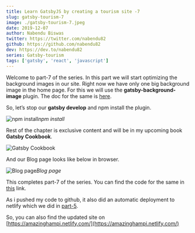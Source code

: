 ```yaml
---
title: Learn GatsbyJS by creating a tourism site -7
slug: gatsby-tourism-7
image: ./gatsby-tourism-7.jpeg
date: 2019-12-07
author: Nabendu Biswas
twitter: https://twitter.com/nabendu82
github: https://github.com/nabendu82
dev: https://dev.to/nabendu82
series: Gatsby-tourism
tags: ['gatsby', 'react', 'javascript']
---
```


Welcome to part-7 of the series. In this part we will start optimizing the background images in our site. Right now we have only one big background image in the home page. For this we will use the **gatsby-background-image** plugin. The doc for the same is [here](https://www.gatsbyjs.org/packages/gatsby-background-image/).

So, let’s stop our **gatsby develop** and npm install the plugin.

![npm install](https://ik.imagekit.io/thewebdev/GatsbyTourism/7/1_bF7_KHAQx.png)*npm install*

Rest of the chapter is exclusive content and will be in my upcoming book **Gatsby Cookbook**.

<div className={styles.image__small}>

![Gatsby Cookbook](https://res.cloudinary.com/dxkxvfo2o/image/upload/v1589892514/Gatsby_rnjo2t.png)

</div>

And our Blog page looks like below in browser.

![Blog page](https://ik.imagekit.io/thewebdev/GatsbyTourism/7/14_LKyixj1mAO.png)*Blog page*

This completes part-7 of the series. You can find the code for the same in [this](https://github.com/nabendu82/gatsbyTourism) link.

As i pushed my code to github, it also did an automatic deployment to netlify which we did in [part-5](https://dev.to/nabendu82/learn-gatsbyjs-by-creating-a-tourism-site-5-h5a).

So, you can also find the updated site on [https://amazinghampi.netlify.com/](https://amazinghampi.netlify.com/)


